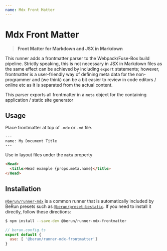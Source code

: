 ```yaml
---
name: Mdx Front Matter
---
```


# Mdx Front Matter

> **Front Matter for Markdown and JSX in Markdown**

This runner adds a frontmatter parser to the Webpack/Fuse-Box build pipeline.   Strictly speaking,
this is not necessary in JSX in Markdown files as the same effect can be achieved by including `export`
statements;  however, frontmatter is a user-friendly way of defining meta data for the non-programmer
and (we think) can be a bit easier to review in code editors / online etc as it is separated from the actual 
content.

This parser exports all frontmatter in a `meta` object for the containing application / static site generator

## Usage

Place frontmatter at top of `.mdx` or `.md` file.
```
---
name: My Document Title
---
```

Use in layout files under the `meta` property

```html
<Head>
  <title>Head example {props.meta.name}</title>
</Head>
```
  

## Installation

[`@berun/runner-mdx`](https://www.npmjs.com/package/@berun/runner-eslint) is a common runner that is automatically
included by BeRun presets such as [`@berun/preset-bestatic`](https://www.npmjs.com/package/@berun/preset-bestatic).   If you 
need to install it directly, follow these directions:

```bash
$ npm install --save-dev @berun/runner-mdx-frontmatter
```

```js
// berun.config.ts
export default {
  use: [ '@berun/runner-mdx-frontmatter']
}
```
